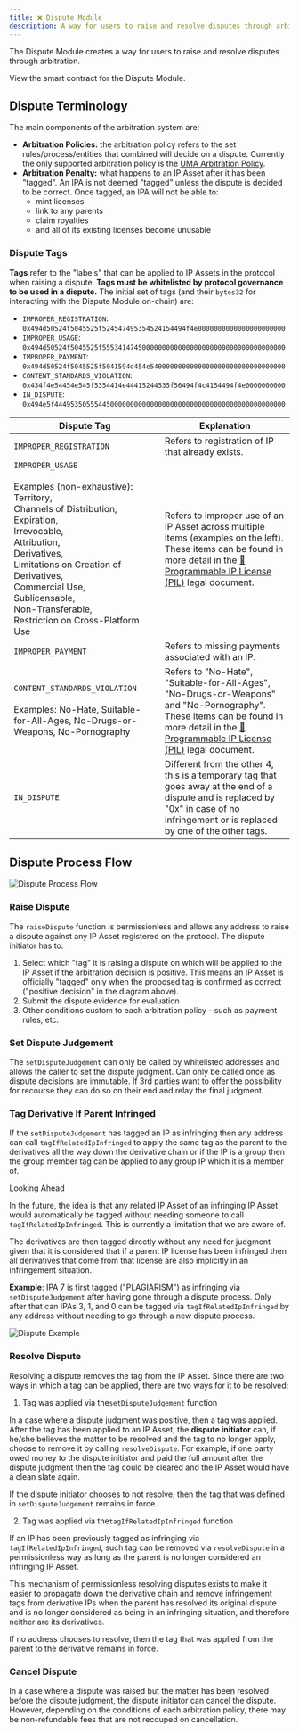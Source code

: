 ```yaml
---
title: ❌ Dispute Module
description: A way for users to raise and resolve disputes through arbitration
---
```


The Dispute Module creates a way for users to raise and resolve disputes through arbitration.

<CardGroup cols={1}>
  <Card
    title="DisputeModule.sol"
    href="https://github.com/storyprotocol/protocol-core-v1/blob/main/contracts/modules/dispute/DisputeModule.sol"
    icon="scroll"
    color="#ccb092"
  >
    View the smart contract for the Dispute Module.
  </Card>
</CardGroup>

## Dispute Terminology

The main components of the arbitration system are:

- **Arbitration Policies:** the arbitration policy refers to the set rules/process/entities that combined will decide on a dispute. Currently the only supported arbitration policy is the [UMA Arbitration Policy](/concepts/dispute-module/uma-arbitration-policy).
- **Arbitration Penalty:** what happens to an IP Asset after it has been "tagged". An IPA is not deemed "tagged" unless the dispute is decided to be correct. Once tagged, an IPA will not be able to:
  - mint licenses
  - link to any parents
  - claim royalties
  - and all of its existing licenses become unusable

### Dispute Tags

**Tags** refer to the "labels" that can be applied to IP Assets in the protocol when raising a dispute. **Tags must be whitelisted by protocol governance to be used in a dispute.** The initial set of tags (and their `bytes32` for interacting with the Dispute Module on-chain) are:

- `IMPROPER_REGISTRATION`: `0x494d50524f5045525f524547495354524154494f4e0000000000000000000000`
- `IMPROPER_USAGE`: `0x494d50524f5045525f5553414745000000000000000000000000000000000000`
- `IMPROPER_PAYMENT`: `0x494d50524f5045525f5041594d454e5400000000000000000000000000000000`
- `CONTENT_STANDARDS_VIOLATION`: `0x434f4e54454e545f5354414e44415244535f56494f4c4154494f4e0000000000`
- `IN_DISPUTE`: `0x494e5f4449535055544500000000000000000000000000000000000000000000`

| Dispute Tag                                                                                                                                                                                                                                                                                                         | Explanation                                                                                                                                                                                                                             |
| ------------------------------------------------------------------------------------------------------------------------------------------------------------------------------------------------------------------------------------------------------------------------------------------------------------------- | --------------------------------------------------------------------------------------------------------------------------------------------------------------------------------------------------------------------------------------- |
| `IMPROPER_REGISTRATION`                                                                                                                                                                                                                                                                                             | Refers to registration of IP that already exists.                                                                                                                                                                                       |
| `IMPROPER_USAGE`<br/><br/>Examples (non-exhaustive):<br/>Territory,<br/>Channels of Distribution,<br/>Expiration,<br/>Irrevocable,<br/>Attribution,<br/>Derivatives,<br/>Limitations on Creation of Derivatives,<br/>Commercial Use,<br/>Sublicensable,<br/>Non-Transferable,<br/>Restriction on Cross-Platform Use | Refers to improper use of an IP Asset across multiple items (examples on the left). These items can be found in more detail in the [💊 Programmable IP License (PIL)](/concepts/programmable-ip-license/overview) legal document.       |
| `IMPROPER_PAYMENT`                                                                                                                                                                                                                                                                                                  | Refers to missing payments associated with an IP.                                                                                                                                                                                       |
| `CONTENT_STANDARDS_VIOLATION`<br/><br/>Examples: No-Hate, Suitable-for-All-Ages, No-Drugs-or-Weapons, No-Pornography                                                                                                                                                                                                | Refers to "No-Hate", "Suitable-for-All-Ages", "No-Drugs-or-Weapons" and "No-Pornography". These items can be found in more detail in the [💊 Programmable IP License (PIL)](/concepts/programmable-ip-license/overview) legal document. |
| `IN_DISPUTE`                                                                                                                                                                                                                                                                                                        | Different from the other 4, this is a temporary tag that goes away at the end of a dispute and is replaced by "0x" in case of no infringement or is replaced by one of the other tags.                                                  |

## Dispute Process Flow

<img
  src="https://files.readme.io/a1dc371-image.png"
  alt="Dispute Process Flow"
  className="mx-auto"
/>

### Raise Dispute

The `raiseDispute` function is permissionless and allows any address to raise a dispute against any IP Asset registered on the protocol. The dispute initiator has to:

1. Select which "tag" it is raising a dispute on which will be applied to the IP Asset if the arbitration decision is positive. This means an IP Asset is officially "tagged" only when the proposed tag is confirmed as correct ("positive decision" in the diagram above).
2. Submit the dispute evidence for evaluation
3. Other conditions custom to each arbitration policy - such as payment rules, etc.

### Set Dispute Judgement

The `setDisputeJudgement` can only be called by whitelisted addresses and allows the caller to set the dispute judgment. Can only be called once as dispute decisions are immutable. If 3rd parties want to offer the possibility for recourse they can do so on their end and relay the final judgment.

### Tag Derivative If Parent Infringed

If the `setDisputeJudgement` has tagged an IP as infringing then any address can call `tagIfRelatedIpInfringed` to apply the same tag as the parent to the derivatives all the way down the derivative chain or if the IP is a group then the group member tag can be applied to any group IP which it is a member of.

<Note>
  Looking Ahead

In the future, the idea is that any related IP Asset of an infringing IP Asset would automatically be tagged without needing someone to call `tagIfRelatedIpInfringed`. This is currently a limitation that we are aware of.

</Note>

The derivatives are then tagged directly without any need for judgment given that it is considered that if a parent IP license has been infringed then all derivatives that come from that license are also implicitly in an infringement situation.

**Example**: IPA 7 is first tagged ("PLAGIARISM") as infringing via `setDisputeJudgement` after having gone through a dispute process. Only after that can IPAs 3, 1, and 0 can be tagged via `tagIfRelatedIpInfringed` by any address without needing to go through a new dispute process.

<img
  src="https://files.readme.io/ee69754-image.png"
  alt="Dispute Example"
  className="mx-auto"
/>

### Resolve Dispute

Resolving a dispute removes the tag from the IP Asset. Since there are two ways in which a tag can be applied, there are two ways for it to be resolved:

1. Tag was applied via the`setDisputeJudgement` function

In a case where a dispute judgment was positive, then a tag was applied. After the tag has been applied to an IP Asset, the **dispute initiator** can, if he/she believes the matter to be resolved and the tag to no longer apply, choose to remove it by calling `resolveDispute`. For example, if one party owed money to the dispute initiator and paid the full amount after the dispute judgment then the tag could be cleared and the IP Asset would have a clean slate again.

If the dispute initiator chooses to not resolve, then the tag that was defined in `setDisputeJudgement` remains in force.

2. Tag was applied via the`tagIfRelatedIpInfringed` function

If an IP has been previously tagged as infringing via `tagIfRelatedIpInfringed`, such tag can be removed via `resolveDispute` in a permissionless way as long as the parent is no longer considered an infringing IP Asset.

This mechanism of permissionless resolving disputes exists to make it easier to propagate down the derivative chain and remove infringement tags from derivative IPs when the parent has resolved its original dispute and is no longer considered as being in an infringing situation, and therefore neither are its derivatives.

If no address chooses to resolve, then the tag that was applied from the parent to the derivative remains in force.

### Cancel Dispute

In a case where a dispute was raised but the matter has been resolved before the dispute judgment, the dispute initiator can cancel the dispute. However, depending on the conditions of each arbitration policy, there may be non-refundable fees that are not recouped on cancellation.

